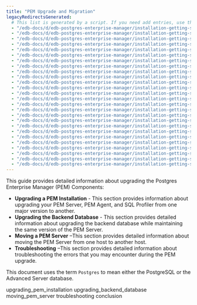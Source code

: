 ```yaml
---
title: "PEM Upgrade and Migration"
legacyRedirectsGenerated:
  # This list is generated by a script. If you need add entries, use the `legacyRedirects` key.
  - "/edb-docs/d/edb-postgres-enterprise-manager/installation-getting-started/upgrade-migration-guide/7.12/genindex.html"
  - "/edb-docs/d/edb-postgres-enterprise-manager/installation-getting-started/upgrade-migration-guide/7.12/conclusion.html"
  - "/edb-docs/d/edb-postgres-enterprise-manager/installation-getting-started/upgrade-migration-guide/7.12/index.html"
  - "/edb-docs/d/edb-postgres-enterprise-manager/installation-getting-started/upgrade-migration-guide/7.10/conclusion.html"
  - "/edb-docs/d/edb-postgres-enterprise-manager/installation-getting-started/upgrade-migration-guide/7.10/genindex.html"
  - "/edb-docs/d/edb-postgres-enterprise-manager/installation-getting-started/upgrade-migration-guide/7.10/index.html"
  - "/edb-docs/d/edb-postgres-enterprise-manager/installation-getting-started/upgrade-migration-guide/7.11/conclusion.html"
  - "/edb-docs/d/edb-postgres-enterprise-manager/installation-getting-started/upgrade-migration-guide/7.11/genindex.html"
  - "/edb-docs/d/edb-postgres-enterprise-manager/installation-getting-started/upgrade-migration-guide/7.11/index.html"
  - "/edb-docs/d/edb-postgres-enterprise-manager/installation-getting-started/upgrade-migration-guide/7.9/genindex.html"
  - "/edb-docs/d/edb-postgres-enterprise-manager/installation-getting-started/upgrade-migration-guide/7.9/index.html"
  - "/edb-docs/d/edb-postgres-enterprise-manager/installation-getting-started/upgrade-migration-guide/7.14/genindex.html"
  - "/edb-docs/d/edb-postgres-enterprise-manager/installation-getting-started/upgrade-migration-guide/7.14/conclusion.html"
  - "/edb-docs/d/edb-postgres-enterprise-manager/installation-getting-started/upgrade-migration-guide/7.14/index.html"
  - "/edb-docs/d/edb-postgres-enterprise-manager/installation-getting-started/upgrade-migration-guide/7.13/index.html"
  - "/edb-docs/d/edb-postgres-enterprise-manager/installation-getting-started/upgrade-migration-guide/7.13/conclusion.html"
  - "/edb-docs/d/edb-postgres-enterprise-manager/installation-getting-started/upgrade-migration-guide/7.13/genindex.html"
  - "/edb-docs/d/edb-postgres-enterprise-manager/installation-getting-started/upgrade-migration-guide/7.15/genindex.html"
  - "/edb-docs/d/edb-postgres-enterprise-manager/installation-getting-started/upgrade-migration-guide/7.15/conclusion.html"
  - "/edb-docs/d/edb-postgres-enterprise-manager/installation-getting-started/upgrade-migration-guide/7.15/index.html"
  - "/edb-docs/d/edb-postgres-enterprise-manager/installation-getting-started/upgrade-migration-guide/7.16/genindex.html"
  - "/edb-docs/d/edb-postgres-enterprise-manager/installation-getting-started/upgrade-migration-guide/7.16/conclusion.html"
  - "/edb-docs/d/edb-postgres-enterprise-manager/installation-getting-started/upgrade-migration-guide/7.16/index.html"
  - "/edb-docs/d/edb-postgres-enterprise-manager/installation-getting-started/upgrade-migration-guide/7.6/toc.html"
  - "/edb-docs/d/edb-postgres-enterprise-manager/installation-getting-started/upgrade-migration-guide/7.7/toc.html"
  - "/edb-docs/d/edb-postgres-enterprise-manager/installation-getting-started/upgrade-migration-guide/7.8/toc.html"
---
```


This guide provides detailed information about upgrading the Postgres Enterprise Manager (PEM) Components:

-   **Upgrading a PEM Installation** - This section provides information about upgrading your PEM Server, PEM Agent, and SQL Profiler from one major version to another.
-   **Upgrading the Backend Database** - This section provides detailed information about upgrading the backend database while maintaining the same version of the PEM Server.
-   **Moving a PEM Server** –This section provides detailed information about moving the PEM Server from one host to another host.
-   **Troubleshooting** –This section provides detailed information about troubleshooting the errors that you may encounter during the PEM upgrade.

This document uses the term `Postgres` to mean either the PostgreSQL or the Advanced Server database.

<div class="toctree" maxdepth="4">

upgrading_pem_installation upgrading_backend_database moving_pem_server troubleshooting conclusion

</div>
